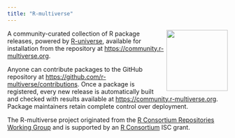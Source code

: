 ```yaml
---
title: "R-multiverse"
---
```


<img src="logo/logo-hexbin.png" align="right" width="140" />

A community-curated collection of R package releases, powered by [R-universe](https://r-universe.dev), available for installation from the repository at <https://community.r-multiverse.org>.

Anyone can contribute packages to the GitHub repository at <https://github.com/r-multiverse/contributions>. Once a package is registered, every new release is automatically built and checked with results available at <https://community.r-multiverse.org>. Package maintainers retain complete control over deployment.

The R-multiverse project originated from the [R Consortium Repositories Working Group](https://github.com/RConsortium/r-repositories-wg) and is supported by an [R Consortium](https://www.r-consortium.org/) ISC grant.
